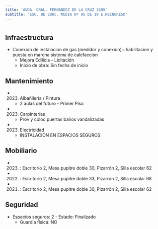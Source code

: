 ```yaml
---
title: 'AVDA. GRAL. FERNANDEZ DE LA CRUZ 3605'
subtitle: 'ESC. DE EDUC. MEDIA Nº 05 DE 19 E.REINGRESO'
---
```


#
## Infraestructura

* Conexion de instalacion de gas (medidor y conexion)+ habilitacion y puesta en marcha sistema de calefaccion 
    + Mejora Edilicia - Licitación 
    + Inicio de obra: Sin fecha de inicio 






## Mantenimiento

*  (2023) Albañileria / Pintura 
    + 2 aulas del futuro - Primer Piso

*  (2023) Carpinterías 
    + Prov y coloc puertas baños vandalizadas

*  (2023) Electricidad 
    + INSTALACION EN ESPACIOS SEGUROS





## Mobiliario

*  (2023) : Escritorio 2, Mesa pupitre doble 30, Pizarrón 2, Silla escolar 62 

*  (2022) : Escritorio 2, Mesa pupitre doble 33, Pizarrón 2, Silla escolar 68 

*  (2021) : Escritorio 2, Mesa pupitre doble 30, Pizarrón 2, Silla escolar 62 





## Seguridad

*  Espacios seguros: 2 - Estado: Finalizado 
    + Guardia física: NO



